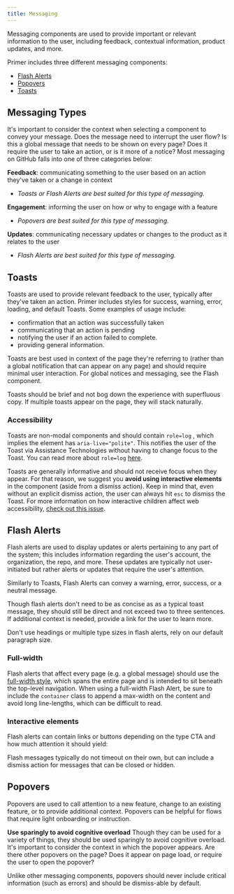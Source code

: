 ```yaml
---
title: Messaging
---
```



Messaging components are used to provide important or relevant information to the user, including feedback, contextual information, product updates, and more.

Primer includes three different messaging components:

- [Flash Alerts](https://primer.style/css/components/alerts)
- [Popovers](https://primer.style/css/components/popover)
- [Toasts](https://primer.style/css/components/toasts)

## Messaging Types
It's important to consider the context when selecting a component to convey your message. Does the message need to interrupt the user flow? Is this a global message that needs to be shown on every page? Does it require the user to take an action, or is it more of a notice? Most messaging on GitHub falls into one of three categories below:

**Feedback**: communicating something to the user based on an action they've taken or a change in context
- _Toasts or Flash Alerts are best suited for this type of messaging._

**Engagement**: informing the user on how or why to engage with a feature
- _Popovers are best suited for this type of messaging._

**Updates**: communicating necessary updates or changes to the product as it relates to the user
- _Flash Alerts are best suited for this type of messaging._

## Toasts
Toasts are used to provide relevant feedback to the user, typically after they've taken an action. Primer includes styles for success, warning, error, loading, and default Toasts. Some examples of usage include:

- confirmation that an action was successfully taken
- communicating that an action is pending
- notifying the user if an action failed to complete.
- providing general information.

Toasts are best used in context of the page they're referring to (rather than a global notification that can appear on any page) and should require minimal user interaction. For global notices and messaging, see the Flash component.

Toasts should be brief and not bog down the experience with superfluous copy. If multiple toasts appear on the page, they will stack naturally.

### Accessibility
Toasts are non-modal components and should contain `role=log` , which implies the element has `aria-live="polite"`. This notifies the user of the Toast via Assistance Technologies without having to change focus to the Toast. You can read more about `role=log` [here](https://www.w3.org/WAI/WCAG21/Techniques/aria/ARIA23).

Toasts are generally informative and should not receive focus when they appear. For that reason, we suggest you **avoid using interactive elements** in the component (aside from a dismiss action). Keep in mind that, even without an explicit dismiss action, the user can always hit `esc` to dismiss the Toast. For more information on how interactive children affect web accessibility, [check out this issue](https://github.com/jackbsteinberg/std-toast/issues/29).


## Flash Alerts
Flash alerts are used to display updates or alerts pertaining to any part of the system; this includes information regarding the user's account, the organization, the repo, and more. These updates are typically not user-initiated but rather alerts or updates that require the user's attention.

Similarly to Toasts, Flash Alerts can convey a warning, error, success, or a neutral message.

Though flash alerts don't need to be as concise as as a typical toast message, they should still be direct and not exceed two to three sentences. If additional context is needed, provide a link for the user to learn more. 

Don't use headings or multiple type sizes in flash alerts, rely on our default paragraph size.

### Full-width

Flash alerts that affect every page (e.g. a global message) should use the [full-width style](https://primer.style/css/components/alerts), which spans the entire page and is intended to sit beneath the top-level navigation. When using a full-width Flash Alert, be sure to include the `container` class to append a max-width on the content and avoid long line-lengths, which can be difficult to read.

### Interactive elements
Flash alerts can contain links or buttons depending on the type CTA and how much attention it should yield:

Flash messages typically do not timeout on their own, but can include a dismiss action for messages that can be closed or hidden.

## Popovers
Popovers are used to call attention to a new feature, change to an existing feature, or to provide additional context. Popovers can be helpful for flows that require light onboarding or instruction.

**Use sparingly to avoid cognitive overload**
Though they can be used for a variety of things, they should be used sparingly to avoid cognitive overload. It's important to consider the context in which the popover appears. Are there other popovers on the page? Does it appear on page load, or require the user to open the popover? 

Unlike other messaging components, popovers should never include critical information (such as errors) and should be dismiss-able by default.


